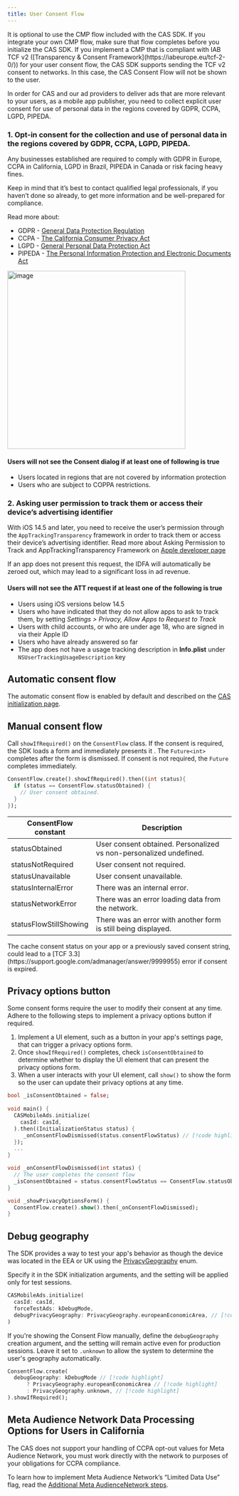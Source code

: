 ```yaml
---
title: User Consent Flow
---
```



<Info>
It is optional to use the CMP flow included with the CAS SDK. If you integrate your own CMP flow, make sure that flow completes before you initialize the CAS SDK.
</Info>

<Info>
If you implement a CMP that is compliant with IAB TCF v2 ([Transparency & Consent Framework](https://iabeurope.eu/tcf-2-0/)) for your user consent flow, the CAS SDK supports sending the TCF v2 consent to networks. In this case, the CAS Consent Flow will not be shown to the user.
</Info>

In order for CAS and our ad providers to deliver ads that are more relevant to your users, as a mobile app publisher, you need to collect explicit user consent for use of personal data in the regions covered by GDPR, CCPA, LGPD, PIPEDA.

### 1. Opt-in consent for the collection and use of personal data in the regions covered by GDPR, CCPA, LGPD, PIPEDA.
Any businesses established are required to comply with GDPR in Europe, CCPA in California, LGPD in Brazil, PIPEDA in Canada or risk facing heavy fines.

Keep in mind that it’s best to contact qualified legal professionals, if you haven’t done so already, to get more information and be well-prepared for compliance.  

Read more about:
- GDPR - [General Data Protection Regulation](https://gdpr-info.eu)
- CCPA - [The California Consumer Privacy Act](https://theccpa.org)
- LGPD - [General Personal Data Protection Act](https://lgpd-brazil.info)
- PIPEDA - [The Personal Information Protection and Electronic Documents Act](https://www.priv.gc.ca/en/privacy-topics/privacy-laws-in-canada/the-personal-information-protection-and-electronic-documents-act-pipeda/)

<Image height="400" alt="image" src="/assets/User-Consent-Flow-1.png" />


#### Users will not see the Consent dialog if at least one of following is true
- Users located in regions that are not covered by information protection
- Users who are subject to COPPA restrictions.

### 2. Asking user permission to track them or access their device’s advertising identifier
With iOS 14.5 and later, you need to receive the user’s permission through the `AppTrackingTransparency` framework in order to track them or access their device’s advertising identifier.  Read more about Asking Permission to Track and AppTrackingTransparency Framework on [Apple developer page](https://developer.apple.com/app-store/user-privacy-and-data-use/)

<Warning>  
If an app does not present this request, the IDFA will automatically be zeroed out, which may lead to a significant loss in ad revenue.
</Warning>

#### Users will not see the ATT request if at least one of the following is true
- Users using iOS versions below 14.5
- Users who have indicated that they do not allow apps to ask to track them, by setting *Settings > Privacy, Allow Apps to Request to Track*
- Users with child accounts, or who are under age 18, who are signed in via their Apple ID
- Users who have already answered so far
- The app does not have a usage tracking description in **Info.plist** under `NSUserTrackingUsageDescription` key

## Automatic consent flow
The automatic consent flow is enabled by default and described on the [CAS initialization page](ReactNative/Initialize-CAS).

## Manual consent flow
Call `showIfRequired()` on the `ConsentFlow` class. If the consent is required, the SDK loads a form and immediately presents it .
The `Future<int>` completes after the form is dismissed. If consent is not required, the `Future` completes immediately.

```dart
ConsentFlow.create().showIfRequired().then((int status){
  if (status == ConsentFlow.statusObtained) {
    // User consent obtained.
  }
});
```


| ConsentFlow constant   | Description                                                        |
| ---------------------- | ------------------------------------------------------------------ |
| statusObtained         | User consent obtained. Personalized vs non-personalized undefined. |
| statusNotRequired      | User consent not required.                                         |
| statusUnavailable      | User consent unavailable.                                          |
| statusInternalError    | There was an internal error.                                       |
| statusNetworkError     | There was an error loading data from the network.                  |
| statusFlowStillShowing | There was an error with another form is still being displayed.     |

<Warning>  
The cache consent status on your app or a previously saved consent string, could lead to a [TCF 3.3](https://support.google.com/admanager/answer/9999955) error if consent is expired.
</Warning>

## Privacy options button
Some consent forms require the user to modify their consent at any time. Adhere to the following steps to implement a privacy options button if required.

1. Implement a UI element, such as a button in your app's settings page, that can trigger a privacy options form.
2. Once `showIfRequired()` completes, check `isConsentObtained` to determine whether to display the UI element that can present the privacy options form.
3. When a user interacts with your UI element, call `show()` to show the form so the user can update their privacy options at any time.
```dart
bool _isConsentObtained = false;
  
void main() {  
  CASMobileAds.initialize(  
    casId: casId,  
  ).then((InitializationStatus status) {  
     _onConsentFlowDismissed(status.consentFlowStatus) // [!code highlight]
  }); 
  ...
} 

void _onConsentFlowDismissed(int status) {
  // The user completes the consent flow
  _isConsentObtained = status.consentFlowStatus == ConsentFlow.statusObtained;
}

void _showPrivacyOptionsForm() {
  ConsentFlow.create().show().then(_onConsentFlowDismissed);
}
```

## Debug geography
The SDK provides a way to test your app's behavior as though the device was located in the EEA or UK using the [PrivacyGeography](https://pub.dev/documentation/clever_ads_solutions/latest/clever_ads_solutions/PrivacyGeography.html) enum. 

Specify it in the SDK initialization arguments, and the setting will be applied only for test sessions.
```dart
CASMobileAds.initialize(  
  casId: casId,  
  forceTestAds: kDebugMode,
  debugPrivacyGeography: PrivacyGeography.europeanEconomicArea, // [!code highlight]
)
```

If you're showing the Consent Flow manually, define the `debugGeography` creation argument, and the setting will remain active even for production sessions. Leave it set to `.unknown` to allow the system to determine the user's geography automatically.
```dart
ConsentFlow.create(  
  debugGeography: kDebugMode // [!code highlight]
      ? PrivacyGeography.europeanEconomicArea // [!code highlight]
      : PrivacyGeography.unknown, // [!code highlight]
).showIfRequired();
```

## Meta Audience Network Data Processing Options for Users in California
The CAS does not support your handling of CCPA opt-out values for Meta Audience Network, you must work directly with the network to  purposes of your obligations for CCPA compliance.

To learn how to implement Meta Audience Network’s “Limited Data Use” flag, read the [Additional Meta AudienceNetwork steps](ReactNative/Additional-Meta-AudienceNetwork-steps).

